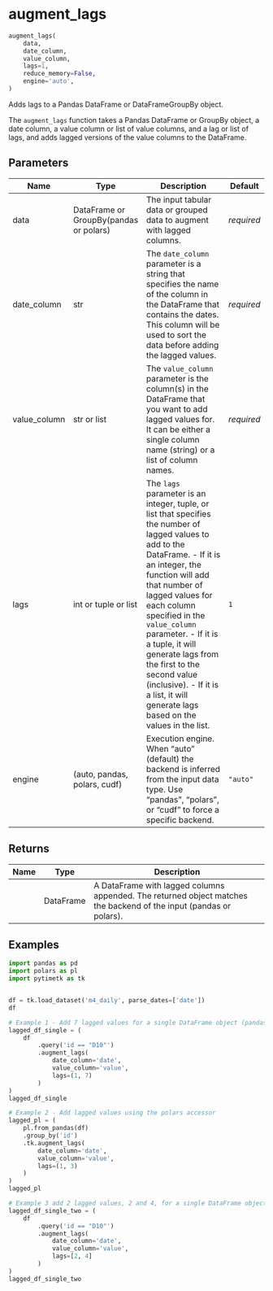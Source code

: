 # augment_lags { #pytimetk.augment_lags }

```python
augment_lags(
    data,
    date_column,
    value_column,
    lags=1,
    reduce_memory=False,
    engine='auto',
)
```

Adds lags to a Pandas DataFrame or DataFrameGroupBy object.

The `augment_lags` function takes a Pandas DataFrame or GroupBy object, a
date column, a value column or list of value columns, and a lag or list of
lags, and adds lagged versions of the value columns to the DataFrame.

## Parameters {.doc-section .doc-section-parameters}

| Name         | Type                                   | Description                                                                                                                                                                                                                                                                                                                                                                                                                            | Default    |
|--------------|----------------------------------------|----------------------------------------------------------------------------------------------------------------------------------------------------------------------------------------------------------------------------------------------------------------------------------------------------------------------------------------------------------------------------------------------------------------------------------------|------------|
| data         | DataFrame or GroupBy(pandas or polars) | The input tabular data or grouped data to augment with lagged columns.                                                                                                                                                                                                                                                                                                                                                                 | _required_ |
| date_column  | str                                    | The `date_column` parameter is a string that specifies the name of the column in the DataFrame that contains the dates. This column will be used to sort the data before adding the lagged values.                                                                                                                                                                                                                                     | _required_ |
| value_column | str or list                            | The `value_column` parameter is the column(s) in the DataFrame that you want to add lagged values for. It can be either a single column name (string) or a list of column names.                                                                                                                                                                                                                                                       | _required_ |
| lags         | int or tuple or list                   | The `lags` parameter is an integer, tuple, or list that specifies the number of lagged values to add to the DataFrame.  - If it is an integer, the function will add that number of lagged   values for each column specified in the `value_column` parameter.  - If it is a tuple, it will generate lags from the first to the second   value (inclusive).  - If it is a list, it will generate lags based on the values in the list. | `1`        |
| engine       | (auto, pandas, polars, cudf)           | Execution engine. When "auto" (default) the backend is inferred from the input data type. Use "pandas", "polars", or "cudf" to force a specific backend.                                                                                                                                                                                                                                                                               | `"auto"`   |

## Returns {.doc-section .doc-section-returns}

| Name   | Type      | Description                                                                                                        |
|--------|-----------|--------------------------------------------------------------------------------------------------------------------|
|        | DataFrame | A DataFrame with lagged columns appended. The returned object matches the backend of the input (pandas or polars). |

## Examples {.doc-section .doc-section-examples}

```python
import pandas as pd
import polars as pl
import pytimetk as tk


df = tk.load_dataset('m4_daily', parse_dates=['date'])
df
```

```python
# Example 1 - Add 7 lagged values for a single DataFrame object (pandas)
lagged_df_single = (
    df
        .query('id == "D10"')
        .augment_lags(
            date_column='date',
            value_column='value',
            lags=(1, 7)
        )
)
lagged_df_single
```
```python
# Example 2 - Add lagged values using the polars accessor
lagged_pl = (
    pl.from_pandas(df)
    .group_by('id')
    .tk.augment_lags(
        date_column='date',
        value_column='value',
        lags=(1, 3)
    )
)
lagged_pl
```

```python
# Example 3 add 2 lagged values, 2 and 4, for a single DataFrame object (pandas)
lagged_df_single_two = (
    df
        .query('id == "D10"')
        .augment_lags(
            date_column='date',
            value_column='value',
            lags=[2, 4]
        )
)
lagged_df_single_two
```